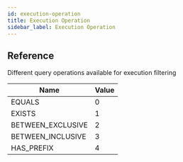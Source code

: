 ```yaml
---
id: execution-operation
title: Execution Operation
sidebar_label: Execution Operation
---
```


## Reference

Different query operations available for execution filtering

| Name              | Value |
| ----------------- | ----- |
| EQUALS            | 0     |
| EXISTS            | 1     |
| BETWEEN_EXCLUSIVE | 2     |
| BETWEEN_INCLUSIVE | 3     |
| HAS_PREFIX        | 4     |